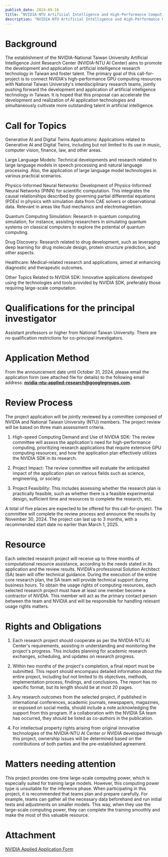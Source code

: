 ```yaml
---
publish_date: 2024-09-16
title: "NVIDIA-NTU Artificial Intelligence and High-Performance Computing Application Research Program"
description: "NVIDIA-NTU Artificial Intelligence and High-Performance Computing Application Research Program"
---
```


# Background

The establishment of the NVIDIA-National Taiwan University Artificial Intelligence Joint Research Center (NVIDIA-NTU AI Center) aims to promote the development and application of artificial intelligence research technology in Taiwan and foster talent. The primary goal of this call-for-project is to connect NVIDIA's high-performance GPU computing resources with National Taiwan University's interdisciplinary research teams, jointly pushing forward the development and application of artificial intelligence technology in Taiwan. It is hoped that this proposal can accelerate the development and realization of AI application technologies and simultaneously cultivate more outstanding talent in artificial intelligence.

# Call for Topics

Generative AI and Digital Twins Applications: Applications related to Generative AI and Digital Twins, including but not limited to its use in music, computer vision, finance, law, and other areas.

Large Language Models: Technical developments and research related to large language models in speech processing and natural language processing. Also, the application of large language model technologies in various practical scenarios.

Physics-Informed Neural Networks: Development of Physics-Informed Neural Networks (PINN) for scientific computation. This integrates the causal relationships described by governing partial differential equations (PDEs) in physics with simulation data from CAE solvers or observational data. Relevant in areas like fluid mechanics and electromagnetism.

Quantum Computing Simulation: Research in quantum computing simulation, for instance, assisting researchers in simulating quantum systems on classical computers to explore the potential of quantum computing.

Drug Discovery: Research related to drug development, such as leveraging deep learning for drug molecule design, protein structure prediction, and other aspects.

Healthcare: Medical-related research and applications, aimed at enhancing diagnostic and therapeutic outcomes.

Other Topics Related to NVIDIA SDK: Innovative applications developed using the technologies and tools provided by NVIDIA SDK, preferably those requiring large-scale computation.

# Qualifications for the principal investigator

Assistant professors or higher from National Taiwan University. There are no qualification restrictions for co-principal investigators.

# Application Method

From the announcement date until October 31, 2024, please email the application form (see attached file for details) to the following email address:  **nvidia-ntu-applied-research@googlegroups.com**.


# Review Process

The project application will be jointly reviewed by a committee composed of NVIDIA and National Taiwan University (NTU) members. The project review will be based on three main assessment criteria.

1. High-speed Computing Demand and Use of NVIDIA SDK: The review committee will assess the application's need for high-performance computing, prioritizing research applications that require extensive GPU computing resources, and how the application plan effectively utilizes the NVIDIA SDK in its research.

2. Project Impact: The review committee will evaluate the anticipated impact of the application plan on various fields such as science, engineering, or society.

3. Project Feasibility: This includes assessing whether the research plan is practically feasible, such as whether there is a feasible experimental design, sufficient time and resources to complete the research, etc.

A total of five places are expected to be offered for this call-for-project. The committee will complete the review process and announce the results by November 30, 2024. The project can last up to 3 months, with a recommended start date no earlier than March 1, 2025.

# Resource

Each selected research project will receive up to three months of computational resource assistance, according to the needs stated in its application and the review results. NVIDIA's professional Solution Architect (SA) team will offer technical guidance. During the execution of the entire core research plan, the SA team will provide technical support during business hours. To obtain the usage rights of computing resources, each selected research project must have at least one member become a contractor of NVIDIA. This member will act as the primary contact person between the team and NVIDIA and will be responsible for handling relevant usage rights matters.

# Rights and Obligations

1. Each research project should cooperate as per the NVIDIA-NTU AI Center's requirements, assisting in understanding and monitoring the project's progress. This includes planning for academic research exchanges, scheduling, and updates on research progress.

2. Within two months of the project's completion, a final report must be submitted. This report should encompass detailed information about the entire project, including but not limited to its objectives, methods, implementation process, findings, and conclusions. The report has no specific format, but its length should be at most 20 pages.

3. Any research outcomes from the selected project, if published in international conferences, academic journals, newspapers, magazines, or exposed on social media, should include a note acknowledging the support from this program. If a collaboration with the NVIDIA SA team has occurred, they should be listed as co-authors in the publication.

4. For intellectual property rights arising from original innovative technologies of the NVIDIA-NTU AI Center or NVIDIA developed through this project, ownership issues will be determined based on the contributions of both parties and the pre-established agreement.

# Matters needing attention

This project provides one-time large-scale computing power, which is especially suited for training large models. However, this computing power type is unsuitable for the inference phase. When participating in this project, it is recommended that teams plan and prepare carefully. For example, teams can gather all the necessary data beforehand and run initial tests and adjustments on smaller models. This way, when they use the large-scale computing power, they can complete the training smoothly and make the most of this valuable resource.

# Attachment

[NVIDIA Applied Application Form](https://docs.google.com/document/d/1Rm5eIwMsDQ0ZTr_gm5oPzMXwS0DUuEC30vKgdQNEe-k/edit?usp=sharing)
